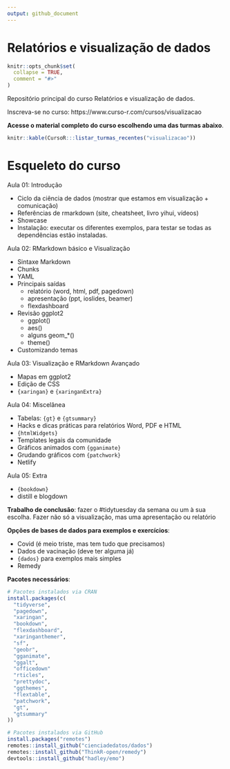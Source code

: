```yaml
---
output: github_document
---
```


# Relatórios e visualização de dados

<!-- README.md is generated from README.Rmd. Please edit that file -->

```r
knitr::opts_chunk$set(
  collapse = TRUE,
  comment = "#>"
)
```

Repositório principal do curso Relatórios e visualização de dados.

Inscreva-se no curso: https://www.curso-r.com/cursos/visualizacao

**Acesse o material completo do curso escolhendo uma das turmas abaixo**.

```r
knitr::kable(CursoR:::listar_turmas_recentes("visualizacao"))
```

# Esqueleto do curso

Aula 01: Introdução

- Ciclo da ciência de dados (mostrar que estamos em visualização + comunicação)
- Referências de rmarkdown (site, cheatsheet, livro yihui, vídeos)
- Showcase
- Instalação: executar os diferentes exemplos, para testar se todas as dependências estão instaladas.


Aula 02: RMarkdown básico e Visualização

- Sintaxe Markdown
- Chunks
- YAML
- Principais saídas
  - relatório (word, html, pdf, pagedown)
  - apresentação (ppt, ioslides, beamer)
  - flexdashboard

- Revisão ggplot2
    - ggplot()
    - aes()
    - alguns geom_*()
    - theme()

- Customizando temas

Aula 03:  Visualização e RMarkdown Avançado

- Mapas em ggplot2
- Edição de CSS 
- `{xaringan}` e `{xaringanExtra}`


Aula 04: Miscelânea

- Tabelas: `{gt}` e `{gtsummary}`
- Hacks e dicas práticas para relatórios Word, PDF e HTML
- `{htmlWidgets}`
- Templates legais da comunidade
- Gráficos animados com `{gganimate}`
- Grudando gráficos com `{patchwork}`
- Netlify



Aula 05: Extra

- `{bookdown}`
- distill e blogdown

**Trabalho de conclusão**: fazer o #tidytuesday da semana ou um à sua escolha. Fazer não só a visualização, mas uma apresentação ou relatório

**Opções de bases de dados para exemplos e exercícios**:

- Covid (é meio triste, mas tem tudo que precisamos)
- Dados de vacinação (deve ter alguma já)
- `{dados}` para exemplos mais simples
- Remedy

**Pacotes necessários**:

```r
# Pacotes instalados via CRAN
install.packages(c(
  "tidyverse",
  "pagedown",
  "xaringan",
  "bookdown",
  "flexdashboard",
  "xaringanthemer",
  "sf",
  "geobr",
  "gganimate",
  "ggalt",
  "officedown"
  "rticles",
  "prettydoc",
  "ggthemes",
  "flextable",
  "patchwork",
  "gt",
  "gtsummary"
))

# Pacotes instalados via GitHub
install.packages("remotes")
remotes::install_github("cienciadedatos/dados")
remotes::install_github("ThinkR-open/remedy")
devtools::install_github("hadley/emo")
```

